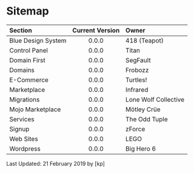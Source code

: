 # Sitemap



| Section | Current Version | Owner |
| :--- | :---: | :--- |
| Blue Design System | 0.0.0 | 418 (Teapot) |
| Control Panel      | 0.0.0 | Titan |
| Domain First       | 0.0.0 | SegFault |
| Domains            | 0.0.0 | Frobozz |
| E-Commerce         | 0.0.0 | Turtles! |
| Marketplace        | 0.0.0 | Infrared |
| Migrations         | 0.0.0 | Lone Wolf Collective |
| Mojo Marketplace   | 0.0.0 | Mötley Crüe |
| Services           | 0.0.0 | The Odd Tuple |
| Signup             | 0.0.0 | zForce |
| Web Sites          | 0.0.0 | LEGO |
| Wordpress          | 0.0.0 | Big Hero 6 |
Last Updated: 21 February 2019 by [kp]

<!-- 
  <iframe
    src="https://docs.google.com/a/endurance.com/spreadsheets/d/e/2PACX-1vTHLoslrWlQTQqjERemL4WPS8f_YrPXj-N2hUdU2uSafVUZ2AM4nVV3L4rar4sMQ8OPWrkMwP3mzKan/pubhtml?gid=1726530683&amp;single=true&amp;widget=true&amp;headers=false"
    width="100%"
    height="500"
  />
-->